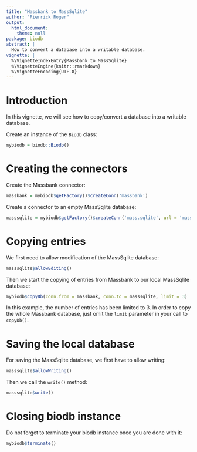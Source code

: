 ```yaml
---
title: "Massbank to MassSqlite"
author: "Pierrick Roger"
output:
  html_document:
    theme: null
package: biodb
abstract: |
  How to convert a database into a writable database.
vignette: |
  %\VignetteIndexEntry{Massbank to MassSqlite}
  %\VignetteEngine{knitr::rmarkdown}
  %\VignetteEncoding{UTF-8}
---
```


# Introduction

In this vignette, we will see how to copy/convert a database into a writable database.

Create an instance of the `Biodb` class:
```r
mybiodb = biodb::Biodb()
```

# Creating the connectors

Create the Massbank connector:
```r
massbank = mybiodb$getFactory()$createConn('massbank')
```

Create a connector to an empty MassSqlite database:
```r
masssqlite = mybiodb$getFactory()$createConn('mass.sqlite', url = 'massbank.sqlite')
```

# Copying entries

We first need to allow modification of the MassSqlite database:
```r
masssqlite$allowEditing()
```

Then we start the copying of entries from Massbank to our local MassSqlite database:
```r
mybiodb$copyDb(conn.from = massbank, conn.to = masssqlite, limit = 3)
```
In this example, the number of entries has been limited to 3.
In order to copy the whole Massbank database, just omit the `limit` parameter in your call to `copyDb()`.

# Saving the local database

For saving the MassSqlite database, we first have to allow writing:
```r
masssqlite$allowWriting()
```

Then we call the `write()` method:
```r
masssqlite$write()
```

# Closing biodb instance

Do not forget to terminate your biodb instance once you are done with it:
```r
mybiodb$terminate()
```
